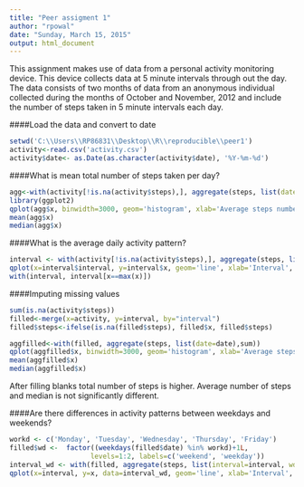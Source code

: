 ```yaml
---
title: "Peer assigment 1"
author: "rpowal"
date: "Sunday, March 15, 2015"
output: html_document
---
```


This assignment makes use of data from a personal activity monitoring device. This device collects data at 5 minute intervals through out the day. The data consists of two months of data from an anonymous individual collected during the months of October and November, 2012 and include the number of steps taken in 5 minute intervals each day.



####Load the data and convert to date
```r
setwd('C:\\Users\\RP86831\\Desktop\\R\\reproducible\\peer1')
activity<-read.csv('activity.csv')
activity$date<- as.Date(as.character(activity$date), '%Y-%m-%d')
```


####What is mean total number of steps taken per day?
```r
agg<-with(activity[!is.na(activity$steps),], aggregate(steps, list(date=date),sum))
library(ggplot2)
qplot(agg$x, binwidth=3000, geom='histogram', xlab='Average steps number')
mean(agg$x)
median(agg$x)
```


####What is the average daily activity pattern?
```r
interval <- with(activity[!is.na(activity$steps),], aggregate(steps, list(interval=interval),mean))
qplot(x=interval$interval, y=interval$x, geom='line', xlab='Interval', ylab='Avg. no. of steps')
with(interval, interval[x==max(x)])
```


####Imputing missing values
```r
sum(is.na(activity$steps))
filled<-merge(x=activity, y=interval, by="interval")
filled$steps<-ifelse(is.na(filled$steps), filled$x, filled$steps)

aggfilled<-with(filled, aggregate(steps, list(date=date),sum))
qplot(aggfilled$x, binwidth=3000, geom='histogram', xlab='Average steps number')
mean(aggfilled$x)
median(aggfilled$x)

```

After filling blanks total number of steps is higher. Average number of steps and median is not significantly different. 


####Are there differences in activity patterns between weekdays and weekends?
```r
workd <- c('Monday', 'Tuesday', 'Wednesday', 'Thursday', 'Friday')
filled$wd <-  factor((weekdays(filled$date) %in% workd)+1L,
                    levels=1:2, labels=c('weekend', 'weekday'))
interval_wd <- with(filled, aggregate(steps, list(interval=interval, wd=wd),mean))
qplot(x=interval, y=x, data=interval_wd, geom='line', xlab='Interval', ylab='Avg. no. of steps', facets= .~wd)

```